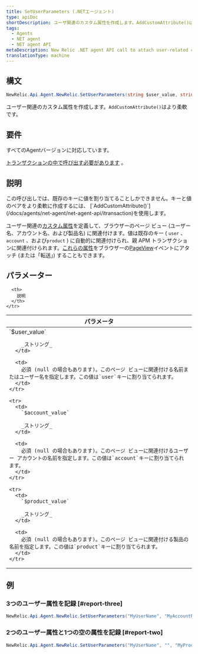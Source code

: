 ```yaml
---
title: SetUserParameters (.NETエージェント)
type: apiDoc
shortDescription: ユーザ関連のカスタム属性を作成します。AddCustomAttribute()はより柔軟性があります。
tags:
  - Agents
  - NET agent
  - NET agent API
metaDescription: New Relic .NET agent API call to attach user-related custom attributes to APM and browser events.
translationType: machine
---
```


## 構文

```cs
NewRelic.Api.Agent.NewRelic.SetUserParameters(string $user_value, string $account_value, string $product_value)
```

ユーザー関連のカスタム属性を作成します。`AddCustomAttribute()`はより柔軟です。

## 要件

すべてのAgentバージョンに対応しています。

[トランザクションの中で呼び出す必要があります](/docs/accounts-partnerships/education/getting-started-new-relic/glossary#transaction) 。

## 説明

<Callout variant="tip">
  この呼び出しでは、既存のキーに値を割り当てることしかできません。キーと値のペアをより柔軟に作成するには、 [`AddCustomAttribute()`](/docs/agents/net-agent/net-agent-api/itransaction)を使用します。
</Callout>

ユーザー関連の[カスタム属性](/docs/agents/manage-apm-agents/agent-metrics/agent-attributes)を定義して、ブラウザーのページ ビュー (ユーザー名、アカウント名、および製品名) に関連付けます。値は既存のキー ( `user` 、 `account` 、および`product` ) に自動的に関連付けられ、親 APM トランザクションに関連付けられます。[これらの属性](/docs/insights/new-relic-insights/decorating-events/insights-custom-attributes#forwarding-attributes)をブラウザーの[PageView](/docs/agents/manage-apm-agents/agent-metrics/agent-attributes#destinations)イベントにアタッチ (または「転送」) することもできます。

## パラメーター

<table>
  <thead>
    <tr>
      <th width="25%">
        パラメータ
      </th>

      <th>
        説明
      </th>
    </tr>
  </thead>

  <tbody>
    <tr>
      <td>
        `$user_value`

        _ストリング_
      </td>

      <td>
        必須 (null の場合もあります)。このページ ビューに関連付ける名前またはユーザー名を指定します。この値は`user`キーに割り当てられます。
      </td>
    </tr>

    <tr>
      <td>
        `$account_value`

        _ストリング_
      </td>

      <td>
        必須 (null の場合もあります)。このページ ビューに関連付けるユーザー アカウントの名前を指定します。この値は`account`キーに割り当てられます。
      </td>
    </tr>

    <tr>
      <td>
        `$product_value`

        _ストリング_
      </td>

      <td>
        必須 (null の場合もあります)。このページ ビューに関連付ける製品の名前を指定します。この値は`product`キーに割り当てられます。
      </td>
    </tr>
  </tbody>
</table>

## 例

### 3つのユーザー属性を記録 [#report-three]

```cs
NewRelic.Api.Agent.NewRelic.SetUserParameters("MyUserName", "MyAccountName", "MyProductName");
```

### 2つのユーザー属性と1つの空の属性を記録 [#report-two]

```cs
NewRelic.Api.Agent.NewRelic.SetUserParameters("MyUserName", "", "MyProductName");
```